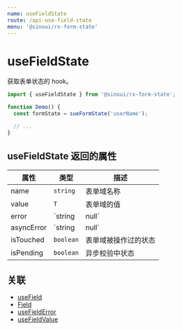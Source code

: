 ```yaml
---
name: useFieldState
route: /api-use-field-state
menu: '@sinoui/rx-form-state'
---
```


# useFieldState

获取表单状态的 hook。

```ts
import { useFieldState } from '@sinoui/rx-form-state';

function Demo() {
  const formState = sueFormState('userName');

  // ...
}
```

## useFieldState 返回的属性

| 属性       | 类型            | 描述                 |
| ---------- | --------------- | -------------------- |
| name       | `string`        | 表单域名称           |
| value      | `T`             | 表单域的值           |
| error      | `string | null` | 表单域的校验错误信息 |
| asyncError | `string | null` | 表单域异步错误       |
| isTouched  | `boolean`       | 表单域被操作过的状态 |
| isPending  | `boolean`       | 异步校验中状态       |

## 关联

- [useField](api-use-field)
- [Field](api-field-component)
- [useFieldError](api-use-field-error)
- [useFieldValue](api-use-field-value)
